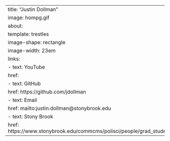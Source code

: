 ---
title: "Justin Dollman"
image: hompg.gif
about: 
  template: trestles
  image-shape: rectangle
  image-width: 23em
  links:
    - text: YouTube
      href: 
    - text: GitHub
      href: https://github.com/jdollman
    - text: Email
      href: mailto:justin.dollman@stonybrook.edu
    - text: Stony Brook
      href: https://www.stonybrook.edu/commcms/polisci/people/grad_students.php
---